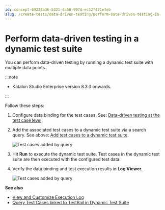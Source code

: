 ```yaml
---
id: concept-09234a36-5321-4a58-997d-ec52f471efeb
slug: /create-tests/data-driven-testing/perform-data-driven-testing-in-a-dynamic-test-suite
---
```


# Perform data-driven testing in a dynamic test suite

You can perform data-driven testing by running a dynamic test suite with multiple data points.


:::note

-   Katalon Studio Enterprise version 8.3.0 onwards.

:::

Follow these steps:

1.  Configure data binding for the test cases. See: [Data-driven testing at the test case level](/create-tests/data-driven-testing/data-driven-testing-at-the-test-case-level-in-katalon-studio).

2.  Add the associated test cases to a dynamic test suite via a search query. See above: [Add test cases to a dynamic test suite](/organize/manage-tests/dynamic-test-suite/manage-dynamic-test-suites-in-katalon-studio#).

    <img src="https://github.com/katalon-studio/docs-images/raw/master/katalon-studio/docs/ddt-test-case-level/KS-DDT-Dynamic-Test-suite.png" width={700} alt="Test cases added by query" />

3.  Hit **Run** to execute the dynamic test suite. Test cases in the dynamic test suite are then executed with the configured test data.

4.  Verify the data binding and test execution results in **Log Viewer**.

    <img src="https://github.com/katalon-studio/docs-images/raw/master/katalon-studio/docs/dynamic-test-suite-ks/KS-DYNAMIC-DDT-Log-Viewer.png" alt="Test cases added by query" />


**See also**

-   [View and Customize Execution Log](/analyze/reports/view-test-reports/view-test-reports-in-katalon-studio/view-and-customize-execution-log-in-katalon-studio#)
-   [Query Test Cases linked to TestRail in Dynamic Test Suite](/organize/integration-for-organizing-tests/query-test-cases-linked-to-testrail-in-a-dynamic-test-suite)